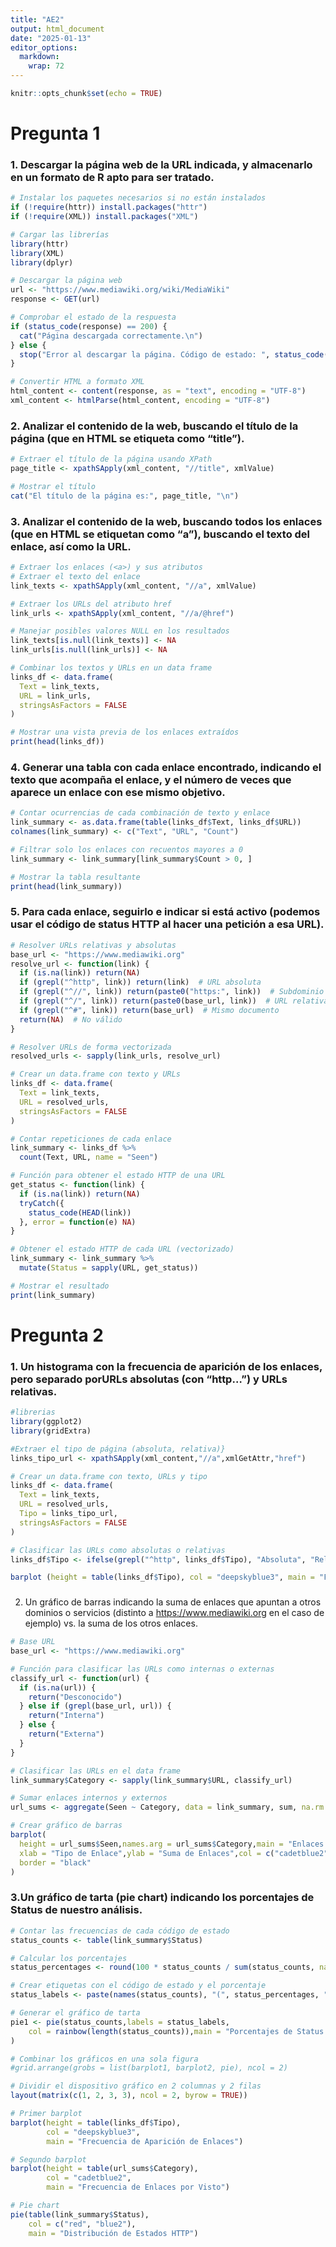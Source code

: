 ```yaml
---
title: "AE2"
output: html_document
date: "2025-01-13"
editor_options: 
  markdown: 
    wrap: 72
---
```


```r
knitr::opts_chunk$set(echo = TRUE)
```

# Pregunta 1

### 1. Descargar la página web de la URL indicada, y almacenarlo en un formato de R apto para ser tratado.

```r
# Instalar los paquetes necesarios si no están instalados
if (!require(httr)) install.packages("httr")
if (!require(XML)) install.packages("XML")

# Cargar las librerías
library(httr)
library(XML)
library(dplyr)

# Descargar la página web
url <- "https://www.mediawiki.org/wiki/MediaWiki"
response <- GET(url)

# Comprobar el estado de la respuesta
if (status_code(response) == 200) {
  cat("Página descargada correctamente.\n")
} else {
  stop("Error al descargar la página. Código de estado: ", status_code(response))
}

# Convertir HTML a formato XML
html_content <- content(response, as = "text", encoding = "UTF-8")
xml_content <- htmlParse(html_content, encoding = "UTF-8")
```

### 2. Analizar el contenido de la web, buscando el título de la página (que en HTML se etiqueta como “title”).

```r
# Extraer el título de la página usando XPath
page_title <- xpathSApply(xml_content, "//title", xmlValue)

# Mostrar el título
cat("El título de la página es:", page_title, "\n")
```

### 3. Analizar el contenido de la web, buscando todos los enlaces (que en HTML se etiquetan como “a”), buscando el texto del enlace, así como la URL.

```r
# Extraer los enlaces (<a>) y sus atributos
# Extraer el texto del enlace
link_texts <- xpathSApply(xml_content, "//a", xmlValue)

# Extraer los URLs del atributo href
link_urls <- xpathSApply(xml_content, "//a/@href")

# Manejar posibles valores NULL en los resultados
link_texts[is.null(link_texts)] <- NA
link_urls[is.null(link_urls)] <- NA

# Combinar los textos y URLs en un data frame
links_df <- data.frame(
  Text = link_texts,
  URL = link_urls,
  stringsAsFactors = FALSE
)

# Mostrar una vista previa de los enlaces extraídos
print(head(links_df))
```

### 4. Generar una tabla con cada enlace encontrado, indicando el texto que acompaña el enlace, y el número de veces que aparece un enlace con ese mismo objetivo.

```r
# Contar ocurrencias de cada combinación de texto y enlace
link_summary <- as.data.frame(table(links_df$Text, links_df$URL))
colnames(link_summary) <- c("Text", "URL", "Count")

# Filtrar solo los enlaces con recuentos mayores a 0
link_summary <- link_summary[link_summary$Count > 0, ]

# Mostrar la tabla resultante
print(head(link_summary))
```

### 5. Para cada enlace, seguirlo e indicar si está activo (podemos usar el código de status HTTP al hacer una petición a esa URL).

```r
# Resolver URLs relativas y absolutas
base_url <- "https://www.mediawiki.org"
resolve_url <- function(link) {
  if (is.na(link)) return(NA)
  if (grepl("^http", link)) return(link)  # URL absoluta
  if (grepl("^//", link)) return(paste0("https:", link))  # Subdominio
  if (grepl("^/", link)) return(paste0(base_url, link))  # URL relativa
  if (grepl("^#", link)) return(base_url)  # Mismo documento
  return(NA)  # No válido
}

# Resolver URLs de forma vectorizada
resolved_urls <- sapply(link_urls, resolve_url)

# Crear un data.frame con texto y URLs
links_df <- data.frame(
  Text = link_texts,
  URL = resolved_urls,
  stringsAsFactors = FALSE
)

# Contar repeticiones de cada enlace
link_summary <- links_df %>%
  count(Text, URL, name = "Seen")

# Función para obtener el estado HTTP de una URL
get_status <- function(link) {
  if (is.na(link)) return(NA)
  tryCatch({
    status_code(HEAD(link))
  }, error = function(e) NA)
}

# Obtener el estado HTTP de cada URL (vectorizado)
link_summary <- link_summary %>%
  mutate(Status = sapply(URL, get_status))

# Mostrar el resultado
print(link_summary)

```

# Pregunta 2

### 1. Un histograma con la frecuencia de aparición de los enlaces, pero separado porURLs absolutas (con “http…”) y URLs relativas.

```r
#librerias
library(ggplot2)
library(gridExtra)
```

```r

#Extraer el tipo de página (absoluta, relativa)}
links_tipo_url <- xpathSApply(xml_content,"//a",xmlGetAttr,"href")

# Crear un data.frame con texto, URLs y tipo
links_df <- data.frame(
  Text = link_texts,
  URL = resolved_urls,
  Tipo = links_tipo_url,
  stringsAsFactors = FALSE
)

# Clasificar las URLs como absolutas o relativas
links_df$Tipo <- ifelse(grepl("^http", links_df$Tipo), "Absoluta", "Relativa")

barplot (height = table(links_df$Tipo), col = "deepskyblue3", main = "Frecuencua aparición enlaces")
```

### 

2.  Un gráfico de barras indicando la suma de enlaces que apuntan a
    otros dominios o servicios (distinto a <https://www.mediawiki.org>
    en el caso de ejemplo) vs. la suma de los otros enlaces.

```r
# Base URL
base_url <- "https://www.mediawiki.org"

# Función para clasificar las URLs como internas o externas
classify_url <- function(url) {
  if (is.na(url)) {
    return("Desconocido")
  } else if (grepl(base_url, url)) {
    return("Interna")
  } else {
    return("Externa")
  }
}

# Clasificar las URLs en el data frame
link_summary$Category <- sapply(link_summary$URL, classify_url)

# Sumar enlaces internos y externos
url_sums <- aggregate(Seen ~ Category, data = link_summary, sum, na.rm = TRUE)

# Crear gráfico de barras
barplot(
  height = url_sums$Seen,names.arg = url_sums$Category,main = "Enlaces Internos vs Externos",
  xlab = "Tipo de Enlace",ylab = "Suma de Enlaces",col = c("cadetblue2", "deepskyblue1"),
  border = "black"
)

```

### 3.Un gráfico de tarta (pie chart) indicando los porcentajes de Status de nuestro análisis.

```r
# Contar las frecuencias de cada código de estado
status_counts <- table(link_summary$Status)

# Calcular los porcentajes
status_percentages <- round(100 * status_counts / sum(status_counts, na.rm = TRUE), 1)

# Crear etiquetas con el código de estado y el porcentaje
status_labels <- paste(names(status_counts), "(", status_percentages, "%)", sep = "")

# Generar el gráfico de tarta
pie1 <- pie(status_counts,labels = status_labels,
    col = rainbow(length(status_counts)),main = "Porcentajes de Status de los Enlaces"
)

```

```r
# Combinar los gráficos en una sola figura
#grid.arrange(grobs = list(barplot1, barplot2, pie), ncol = 2)

# Dividir el dispositivo gráfico en 2 columnas y 2 filas
layout(matrix(c(1, 2, 3, 3), ncol = 2, byrow = TRUE))

# Primer barplot
barplot(height = table(links_df$Tipo), 
        col = "deepskyblue3", 
        main = "Frecuencia de Aparición de Enlaces")

# Segundo barplot
barplot(height = table(url_sums$Category), 
        col = "cadetblue2", 
        main = "Frecuencia de Enlaces por Visto")

# Pie chart
pie(table(link_summary$Status), 
    col = c("red", "blue2"), 
    main = "Distribución de Estados HTTP")

```
